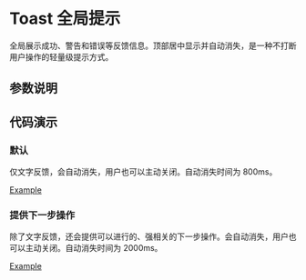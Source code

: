 
# Toast 全局提示

<Subtitle>全局展示成功、警告和错误等反馈信息。顶部居中显示并自动消失，是一种不打断用户操作的轻量级提示方式。</Subtitle>

## 参数说明

<ArgsTable of={Toast} />

## 代码演示

### 默认

仅文字反馈，会自动消失，用户也可以主动关闭。自动消失时间为 800ms。

[Example](/?path=/story/basic-components-toast--default)

### 提供下一步操作

除了文字反馈，还会提供可以进行的、强相关的下一步操作。会自动消失，用户也可以主动关闭。自动消失时间为 2000ms。

[Example](/?path=/story/basic-components-toast--next-step)
